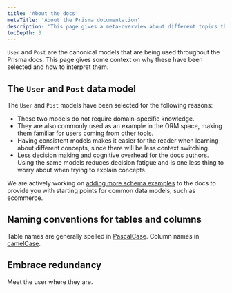 ```yaml
---
title: 'About the docs'
metaTitle: 'About the Prisma documentation'
description: 'This page gives a meta-overview about different topics that are relevant to better understand and navigate the Prisma documentation.'
tocDepth: 3
---
```

<head>
    <title>{frontMatter.metaTitle}</title>
</head>

<TopBlock>

`User` and `Post` are the canonical models that are being used throughout the Prisma docs. This page gives some context on why these have been selected and how to interpret them.

</TopBlock>

## The `User` and `Post` data model

The `User` and `Post` models have been selected for the following reasons:

- These two models do not require domain-specific knowledge.
- They are also commonly used as an example in the ORM space, making them familiar for users coming from other tools.
- Having consistent models makes it easier for the reader when learning about different concepts, since there will be less context switching.
- Less decision making and cognitive overhead for the docs authors. Using the same models reduces decision fatigue and is one less thing to worry about when trying to explain concepts.

We are actively working on [adding more schema examples](https://github.com/prisma/docs/issues/1626) to the docs to provide you with starting points for common data models, such as ecommerce.

## Naming conventions for tables and columns

Table names are generally spelled in [PascalCase](https://en.wikipedia.org/wiki/Camel_case). Column names in [camelCase](https://en.wikipedia.org/wiki/Camel_case).

## Embrace redundancy

Meet the user where they are.
